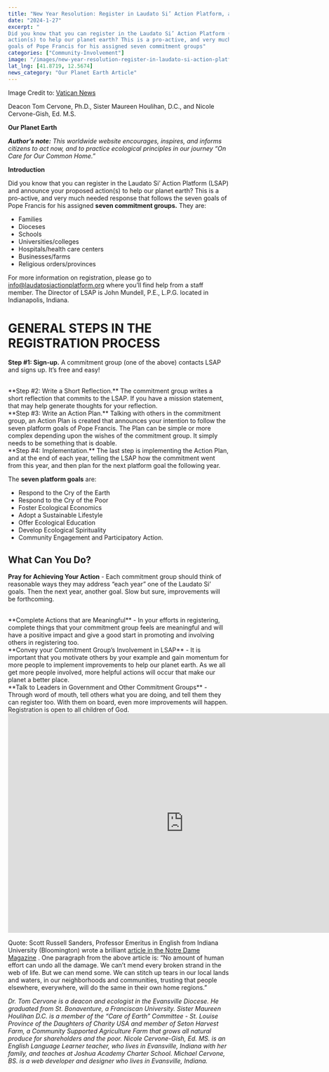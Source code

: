 ```yaml
---
title: "New Year Resolution: Register in Laudato Si’ Action Platform, a Global Community"
date: "2024-1-27"
excerpt: "
Did you know that you can register in the Laudato Si’ Action Platform (LSAP) and announce your proposed
action(s) to help our planet earth? This is a pro-active, and very much needed response that follows the seven
goals of Pope Francis for his assigned seven commitment groups"
categories: ["Community-Involvement"]
image: "/images/new-year-resolution-register-in-laudato-si-action-platform-a-global-community.jpeg"
lat_lng: [41.8719, 12.5674]
news_category: "Our Planet Earth Article"
---
```


Image Credit to: [Vatican News](https://www.vaticannews.va/en/church/news/2020-05/laudato-si-inspires-new-communication-project.html)

Deacon Tom Cervone, Ph.D., Sister Maureen Houlihan, D.C., and Nicole Cervone-Gish, Ed. M.S.

**Our Planet Earth**

**_Author’s note:_** _This worldwide website encourages, inspires, and informs citizens to act now, and to practice
ecological principles in our journey “On Care for Our Common Home.”_

**Introduction**

Did you know that you can register in the Laudato Si’ Action Platform (LSAP) and announce your proposed
action(s) to help our planet earth? This is a pro-active, and very much needed response that follows the seven
goals of Pope Francis for his assigned **seven commitment groups.** They are:

- Families
- Dioceses
- Schools
- Universities/colleges
- Hospitals/health care centers
- Businesses/farms
- Religious orders/provinces

For more information on registration, please go to info@laudatosiactionplatform.org where you’ll find help
from a staff member. The Director of LSAP is John Mundell, P.E., L.P.G. located in Indianapolis, Indiana.

# **GENERAL STEPS IN THE REGISTRATION PROCESS**

**Step #1: Sign-up.** A commitment group (one of the above) contacts LSAP and signs up. It’s free and easy!

<br />
**Step #2: Write a Short Reflection.** The commitment group writes a short reflection
that commits to the LSAP. If you have a mission statement, that may help generate
thoughts for your reflection.
<br />
**Step #3: Write an Action Plan.** Talking with others in the commitment group, an
Action Plan is created that announces your intention to follow the seven platform
goals of Pope Francis. The Plan can be simple or more complex depending upon the
wishes of the commitment group. It simply needs to be something that is doable.
<br />
**Step #4: Implementation.** The last step is implementing the Action Plan, and at
the end of each year, telling the LSAP how the commitment went from this year, and
then plan for the next platform goal the following year.

The **seven platform goals** are:

- Respond to the Cry of the Earth
- Respond to the Cry of the Poor
- Foster Ecological Economics
- Adopt a Sustainable Lifestyle
- Offer Ecological Education
- Develop Ecological Spirituality
- Community Engagement and Participatory Action.

## **What Can You Do?**

**Pray for Achieving Your Action** - Each commitment group should think of reasonable ways they may address
“each year” one of the Laudato Si’ goals. Then the next year, another goal. Slow but sure, improvements will be
forthcoming.

<br />
**Complete Actions that are Meaningful** - In your efforts in registering, complete
things that your commitment group feels are meaningful and will have a positive impact
and give a good start in promoting and involving others in registering too.
<br />
**Convey your Commitment Group’s Involvement in LSAP** - It is important that you
motivate others by your example and gain momentum for more people to implement improvements
to help our planet earth. As we all get more people involved, more helpful actions
will occur that make our planet a better place.
<br />
**Talk to Leaders in Government and Other Commitment Groups** - Through word of mouth,
tell others what you are doing, and tell them they can register too. With them on
board, even more improvements will happen. Registration is open to all children of
God.

<iframe
  width="800"
  height="500"
  src="https://www.youtube.com/embed/qPrasrX5P20?si=yXujbWths_3MMflQ"
  title="YouTube video player"
  frameborder="0"
  allow="accelerometer; autoplay; clipboard-write; encrypted-media; gyroscope; picture-in-picture; web-share"
  allowfullscreen
></iframe>

Quote: Scott Russell Sanders, Professor Emeritus in English from Indiana University (Bloomington) wrote a
brilliant [article in the Notre Dame Magazine](https://magazine.nd.edu/stories/mending-the-riven-planet/) . One paragraph from the above article is: “No amount of human effort can undo all the damage. We can’t mend every broken strand in the web of life. But we can mend some.
We can stitch up tears in our local lands and waters, in our neighborhoods and communities, trusting that people
elsewhere, everywhere, will do the same in their own home regions.”

_Dr. Tom Cervone is a deacon and ecologist in the Evansville Diocese. He graduated from St. Bonaventure, a
Franciscan University. Sister Maureen Houlihan D.C. is a member of the “Care of Earth” Committee - St.
Louise Province of the Daughters of Charity USA and member of Seton Harvest Farm, a Community Supported
Agriculture Farm that grows all natural produce for shareholders and the poor. Nicole Cervone-Gish, Ed. MS.
is an English Language Learner teacher, who lives in Evansville, Indiana with her family, and teaches at
Joshua Academy Charter School. Michael Cervone, BS. is a web developer and designer who lives in
Evansville, Indiana._
